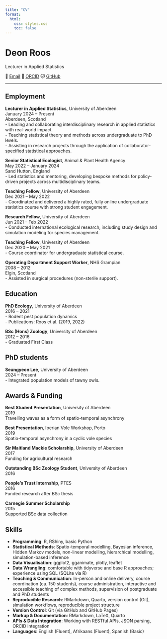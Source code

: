 ```yaml
---
title: "CV"
format:
  html:
    css: styles.css
    toc: false
---
```


<div class="cv-header">
  <h1>Deon Roos</h1>
  <p class="cv-subtitle">Lecturer in Applied Statistics</p>
</div>

<div class="cv-contact">
  <span class="cv-contact-item">📧 <a href="mailto:deon.roos4@abdn.ac.uk">Email</a></span>
  <span class="cv-contact-item">📖 <a href="https://orcid.org/0000-0003-4866-7472">ORCID</a></span>
  <span class="cv-contact-item">🐱 <a href="https://github.com/DeonRoos">GitHub</a></span>
</div>



---

## Employment

::: {.cv-entry}
**Lecturer in Applied Statistics**, University of Aberdeen  
<span class="cv-dates">January 2024 – Present</span>  
Aberdeen, Scotland  
- Leading and collaborating interdisciplinary research in applied statistics with real-world impact.  
- Teaching statistical theory and methods across undergraduate to PhD levels.  
- Assisting in research projects through the application of collaborator-specified statistical approaches.  
:::

::: {.cv-entry}
**Senior Statistical Ecologist**, Animal & Plant Health Agency  
<span class="cv-dates">May 2022 – January 2024</span>  
Sand Hutton, England  
- Led statistics and mentoring, developing bespoke methods for policy-driven projects across multidisciplinary teams.
:::

::: {.cv-entry}
**Teaching Fellow**, University of Aberdeen  
<span class="cv-dates">Dec 2021 – May 2022</span>  
- Coordinated and delivered a highly rated, fully online undergraduate statistics course with strong student engagement.
:::

::: {.cv-entry}
**Research Fellow**, University of Aberdeen  
<span class="cv-dates">Jun 2021 – Feb 2022</span>  
- Conducted international ecological research, including study design and simulation modeling for species management.
:::

::: {.cv-entry}
**Teaching Fellow**, University of Aberdeen  
<span class="cv-dates">Dec 2020 – May 2021</span>  
- Course coordinator for undergraduate statistical course.
:::

::: {.cv-entry}
**Operating Department Support Worker**, NHS Grampian  
<span class="cv-dates">2008 – 2012</span>  
Elgin, Scotland  
- Assisted in surgical procedures (non-sterile support).
:::

## Education

::: {.cv-entry}
**PhD Ecology**, University of Aberdeen  
<span class="cv-dates">2016 – 2021</span>  
- Rodent pest population dynamics  
- Publications: Roos et al. (2019, 2022)
:::

::: {.cv-entry}
**BSc (Hons) Zoology**, University of Aberdeen  
<span class="cv-dates">2012 – 2016</span>  
- Graduated First Class
:::

## PhD students

::: {.cv-entry}
**Seungyeon Lee**, University of Aberdeen  
<span class="cv-dates">2024 – Present</span>  
- Integrated population models of tawny owls.
:::

## Awards & Funding

::: {.cv-entry}
**Best Student Presentation**, University of Aberdeen  
<span class="cv-dates">2019</span>  
Travelling waves as a form of spatio-temporal asynchrony
:::

::: {.cv-entry}
**Best Presentation**, Iberian Vole Workshop, Porto  
<span class="cv-dates">2019</span>  
Spatio-temporal asynchrony in a cyclic vole species
:::

::: {.cv-entry}
**Sir Maitland Mackie Scholarship**, University of Aberdeen  
<span class="cv-dates">2017</span>  
Funding for agricultural research
:::

::: {.cv-entry}
**Outstanding BSc Zoology Student**, University of Aberdeen  
<span class="cv-dates">2016</span>  
:::

::: {.cv-entry}
**People’s Trust Internship**, PTES  
<span class="cv-dates">2016</span>  
Funded research after BSc thesis
:::

::: {.cv-entry}
**Carnegie Summer Scholarship**  
<span class="cv-dates">2015</span>  
Supported BSc data collection
:::

## Skills

- **Programming**: R, RShiny, basic Python  
- **Statistical Methods**: Spatio-temporal modelling, Bayesian inference, Hidden Markov models, non-linear modelling, hierarchical modelling, simulation-based inference  
- **Data Visualisation**: ggplot2, gganimate, plotly, leaflet  
- **Data Wrangling**: comfortable with tidyverse and base R approaches; experience using SQL (SQLite via R)  
- **Teaching & Communication**: In-person and online delivery, course coordination (ca. 150 students), course administration, interactive and accessible teaching of complex methods, supervision of postgraduate and PhD students   
- **Reproducible Research**: RMarkdown, Quarto, version control (Git), simulation workflows, reproducible project structure  
- **Version Control**: Git (via GitHub and GitHub Pages)  
- **Markup & Documentation**: RMarkdown, LaTeX, Quarto  
- **APIs & Data Integration**: Working with RESTful APIs, JSON parsing, ORCID integration  
- **Languages**: English (Fluent), Afrikaans (Fluent), Spanish (Basic)
